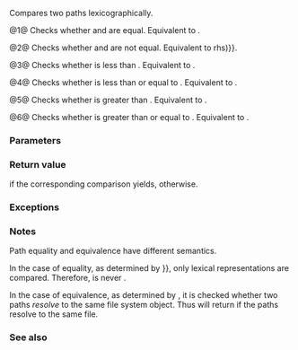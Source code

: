 {{title|1=operator==,!=,&lt;,&lt;=,&gt;,&gt;={{small|(std::experimental::filesystem::path)}}}}
{{cpp/experimental/fs/path/navbar}}
{{dcl begin}}
{{dcl|num=1|since=fs_ts|1=
bool operator==( const path&amp; lhs, const path&amp; rhs );
}}
{{dcl|num=2|since=fs_ts|1=
bool operator!=( const path&amp; lhs, const path&amp; rhs );
}}
{{dcl|num=3|since=fs_ts|1=
bool operator&lt;( const path&amp; lhs, const path&amp; rhs );
}}
{{dcl|num=4|since=fs_ts|1=
bool operator&lt;=( const path&amp; lhs, const path&amp; rhs );
}}
{{dcl|num=5|since=fs_ts|1=
bool operator&gt;( const path&amp; lhs, const path&amp; rhs );
}}
{{dcl|num=6|since=fs_ts|1=
bool operator&gt;=( const path&amp; lhs, const path&amp; rhs );
}}
{{dcl end}}

Compares two paths lexicographically.

@1@ Checks whether {{c|lhs}} and {{c|rhs}} are equal. Equivalent to {{c|!(lhs &lt; rhs) &amp;&amp; !(rhs &lt; lhs)}}.

@2@ Checks whether {{c|lhs}} and {{c|rhs}} are not equal. Equivalent to {{c|!(lhs {{==}} rhs)}}.

@3@ Checks whether {{c|lhs}} is less than {{c|rhs}}. Equivalent to {{c|lhs.compare(rhs) &lt; 0}}.

@4@ Checks whether {{c|lhs}} is less than or equal to {{c|rhs}}. Equivalent to {{c|!(rhs &lt; lhs)}}.

@5@ Checks whether {{c|lhs}} is greater than {{c|rhs}}. Equivalent to {{c|rhs &lt; lhs}}.

@6@ Checks whether {{c|lhs}} is greater than or equal to {{c|rhs}}. Equivalent to {{c|!(lhs &lt; rhs)}}.

===Parameters===
{{par begin}}
{{par|lhs, rhs|the paths to compare}}
{{par end}}

===Return value===
{{c|true}} if the corresponding comparison yields, {{c|false}} otherwise.

===Exceptions===
{{unreviewed noexcept}}

===Notes===
Path equality and equivalence have different semantics.

In the case of equality, as determined by {{tt|operator{{==}}}}, only lexical representations are compared. Therefore, {{c|1=path("a") == path("b")}} is never {{c|true}}.

In the case of equivalence, as determined by {{ltf|cpp/experimental/fs/equivalent}}, it is checked whether two paths ''resolve'' to the same file system object. Thus {{c|equivalent("a", "b")}} will return {{c|true}} if the paths resolve to the same file.

===See also===
{{dsc begin}}
{{dsc inc|cpp/experimental/fs/path/dsc compare}}
{{dsc end}}